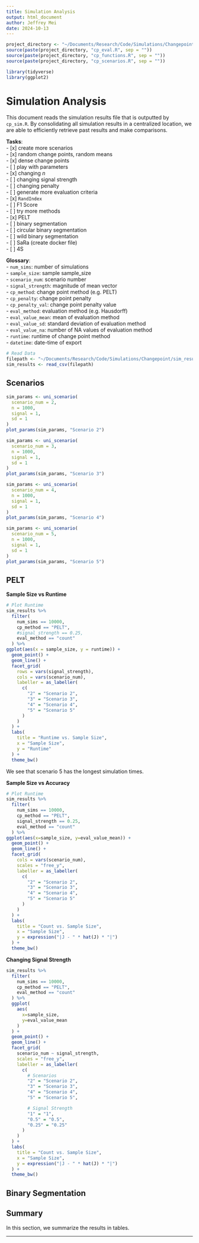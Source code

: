 ```yaml
---
title: Simulation Analysis
output: html_document
author: Jeffrey Mei
date: 2024-10-13
---
```


```R
project_directory <- "~/Documents/Research/Code/Simulations/Changepoint/"
source(paste(project_directory, "cp_eval.R", sep = ""))
source(paste(project_directory, "cp_functions.R", sep = ""))
source(paste(project_directory, "cp_scenarios.R", sep = ""))

library(tidyverse)
library(ggplot2)
```

# Simulation Analysis
This document reads the simulation results file that is outputted by `cp_sim.R`. By consolidating all simulation results in a centralized location, we are able to efficiently retrieve past results and make comparisons. 

**Tasks**:  
- [x] create more scenarios  
  - [x] random change points, random means  
  - [x] dense change points  
- [ ] play with parameters  
  - [x] changing $n$  
  - [ ] changing signal strength  
  - [ ] changing penalty  
- [ ] generate more evaluation criteria  
  - [x] `RandIndex`  
  - [ ] F1 Score  
- [ ] try more methods  
  - [x] PELT  
  - [ ] binary segmentation  
  - [ ] circular binary segmentation  
  - [ ] wild binary segmentation  
  - [ ] SaRa (create docker file)  
  - [ ] 4S  

**Glossary**:  
- `num_sims`: number of simulations  
- `sample_size`: sample sample_size  
- `scenario_num`: scenario number  
- `signal_strength`: magnitude of mean vector  
- `cp_method`: change point method (e.g. PELT)  
- `cp_penalty`: change point penalty  
- `cp_penalty_val`: change point penalty value  
- `eval_method`: evaluation method (e.g. Hausdorff)  
- `eval_value_mean`: mean of evaluation method  
- `eval_value_sd`: standard deviation of evaluation method  
- `eval_value_na`: number of NA values of evaluation method  
- `runtime`: runtime of change point method  
- `datetime`: date-time of export  

```R
# Read Data
filepath <- "~/Documents/Research/Code/Simulations/Changepoint/sim_results.csv"
sim_results <- read_csv(filepath)
```

## Scenarios

```R
sim_params <- uni_scenario(
  scenario_num = 2,
  n = 1000,
  signal = 1,
  sd = 1
)
plot_params(sim_params, "Scenario 2")
```

```R
sim_params <- uni_scenario(
  scenario_num = 3,
  n = 1000,
  signal = 1,
  sd = 1
)
plot_params(sim_params, "Scenario 3")
```


```R
sim_params <- uni_scenario(
  scenario_num = 4,
  n = 1000,
  signal = 1,
  sd = 1
)
plot_params(sim_params, "Scenario 4")
```

```R
sim_params <- uni_scenario(
  scenario_num = 5,
  n = 1000,
  signal = 1,
  sd = 1
)
plot_params(sim_params, "Scenario 5")
```

## PELT 

**Sample Size vs Runtime**  
```R
# Plot Runtime
sim_results %>%
  filter(
    num_sims == 10000,
    cp_method == "PELT",
    #signal_strength == 0.25,
    eval_method == "count"
  ) %>% 
ggplot(aes(x = sample_size, y = runtime)) + 
  geom_point() + 
  geom_line() + 
  facet_grid(
    rows = vars(signal_strength),
    cols = vars(scenario_num), 
    labeller = as_labeller(
      c(
        "2" = "Scenario 2", 
        "3" = "Scenario 3", 
        "4" = "Scenario 4",
        "5" = "Scenario 5"
      )
    )
  ) + 
  labs(
    title = "Runtime vs. Sample Size",
    x = "Sample Size",
    y = "Runtime"
  ) + 
  theme_bw()
```
We see that scenario 5 has the longest simulation times. 



**Sample Size vs Accuracy**  
```R
# Plot Runtime
sim_results %>%
  filter(
    num_sims == 10000,
    cp_method == "PELT",
    signal_strength == 0.25,
    eval_method == "count"
  ) %>% 
ggplot(aes(x=sample_size, y=eval_value_mean)) + 
  geom_point() + 
  geom_line() + 
  facet_grid(
    cols = vars(scenario_num), 
    scales = "free_y", 
    labeller = as_labeller(
      c(
        "2" = "Scenario 2", 
        "3" = "Scenario 3", 
        "4" = "Scenario 4",
        "5" = "Scenario 5"
      )
    )
  ) + 
  labs(
    title = "Count vs. Sample Size",
    x = "Sample Size",
    y = expression("|J - " * hat(J) * "|")
  ) + 
  theme_bw()
```

**Changing Signal Strength**  
```R
sim_results %>%
  filter(
    num_sims == 10000,
    cp_method == "PELT",
    eval_method == "count"
  ) %>% 
  ggplot(
    aes(
      x=sample_size, 
      y=eval_value_mean
    )
  ) + 
  geom_point() + 
  geom_line() + 
  facet_grid(
    scenario_num ~ signal_strength, 
    scales = "free_y", 
    labeller = as_labeller(
      c(
        # Scenarios
        "2" = "Scenario 2", 
        "3" = "Scenario 3", 
        "4" = "Scenario 4",
        "5" = "Scenario 5",

        # Signal Strength
        "1" = "1", 
        "0.5" = "0.5", 
        "0.25" = "0.25"
      )
    )
  ) + 
  labs(
    title = "Count vs. Sample Size",
    x = "Sample Size",
    y = expression("|J - " * hat(J) * "|")
  ) + 
  theme_bw()
```

## Binary Segmentation


## Summary
In this section, we summarize the results in tables.


--- 




